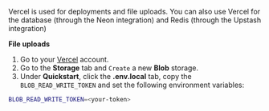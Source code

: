Vercel is used for deployments and file uploads. You can also use Vercel
for the database (through the Neon integration) and Redis (through the Upstash integration)

**File uploads**

1. Go to your [Vercel](https://vercel.com/) account.
2. Go to the **Storage** tab and `Create` a new **Blob** storage.
3. Under **Quickstart**, click the **.env.local** tab, copy the `BLOB_READ_WRITE_TOKEN` and set the following environment variables:

```bash
BLOB_READ_WRITE_TOKEN=<your-token>
```


